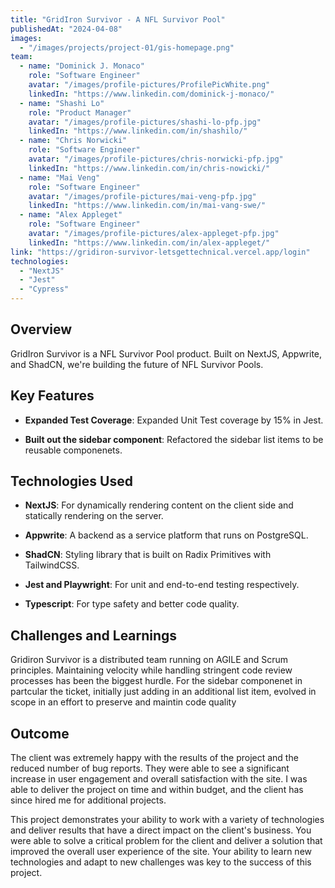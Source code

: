 ```yaml
---
title: "GridIron Survivor - A NFL Survivor Pool"
publishedAt: "2024-04-08"
images:
  - "/images/projects/project-01/gis-homepage.png"
team:
  - name: "Dominick J. Monaco"
    role: "Software Engineer"
    avatar: "/images/profile-pictures/ProfilePicWhite.png"
    linkedIn: "https://www.linkedin.com/dominick-j-monaco/"
  - name: "Shashi Lo"
    role: "Product Manager"
    avatar: "/images/profile-pictures/shashi-lo-pfp.jpg"
    linkedIn: "https://www.linkedin.com/in/shashilo/"
  - name: "Chris Norwicki"
    role: "Software Engineer"
    avatar: "/images/profile-pictures/chris-norwicki-pfp.jpg"
    linkedIn: "https://www.linkedin.com/in/chris-nowicki/"
  - name: "Mai Veng"
    role: "Software Engineer"
    avatar: "/images/profile-pictures/mai-veng-pfp.jpg"
    linkedIn: "https://www.linkedin.com/in/mai-vang-swe/"
  - name: "Alex Appleget"
    role: "Software Engineer"
    avatar: "/images/profile-pictures/alex-appleget-pfp.jpg"
    linkedIn: "https://www.linkedin.com/in/alex-appleget/"
link: "https://gridiron-survivor-letsgettechnical.vercel.app/login"
technologies:
  - "NextJS"
  - "Jest"
  - "Cypress"
---
```


## Overview

GridIron Survivor is a NFL Survivor Pool product. Built on NextJS, Appwrite, and ShadCN, we're building the future of NFL Survivor Pools.

## Key Features

- **Expanded Test Coverage**: Expanded Unit Test coverage by 15% in Jest.

- **Built out the sidebar component**: Refactored the sidebar list items to be reusable componenets.

## Technologies Used

- **NextJS**: For dynamically rendering content on the client side and statically rendering on the server.

- **Appwrite**: A backend as a service platform that runs on PostgreSQL.

- **ShadCN**: Styling library that is built on Radix Primitives with TailwindCSS.

- **Jest and Playwright**: For unit and end-to-end testing respectively.

- **Typescript**: For type safety and better code quality.

## Challenges and Learnings

Gridiron Survivor is a distributed team running on AGILE and Scrum principles. Maintaining velocity while handling stringent code review processes has been the biggest hurdle. For the sidebar componenet in partcular the ticket, initially just adding in an additional list item, evolved in scope in an effort to preserve and maintin code quality

## Outcome

The client was extremely happy with the results of the project and the reduced number of bug reports. They were able to see a significant increase in user engagement and overall satisfaction with the site. I was able to deliver the project on time and within budget, and the client has since hired me for additional projects.

This project demonstrates your ability to work with a variety of technologies and deliver results that have a direct impact on the client's business. You were able to solve a critical problem for the client and deliver a solution that improved the overall user experience of the site. Your ability to learn new technologies and adapt to new challenges was key to the success of this project.
